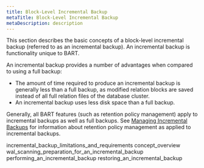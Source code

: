 ```yaml
---
title: Block-Level Incremental Backup
metaTitle: Block-Level Incremental Backup
metaDescription: description
---
```


This section describes the basic concepts of a block-level incremental
backup (referred to as an incremental backup). An incremental backup is
functionality unique to BART.

An incremental backup provides a number of advantages when compared to
using a full backup:

  - The amount of time required to produce an incremental backup is
    generally less than a full backup, as modified relation blocks are
    saved instead of all full relation files of the database cluster.
  - An incremental backup uses less disk space than a full backup.

Generally, all BART features (such as retention policy management) apply
to incremental backups as well as full backups. See [Managing
Incremental Backups](managing_incremental_backups) for information about
retention policy management as applied to incremental backups.

<div class="toctree" data-maxdepth="3">

incremental_backup_limitations_and_requirements concept_overview
wal_scanning_preparation_for_an_incremental_backup
performing_an_incremental_backup restoring_an_incremental_backup

</div>
